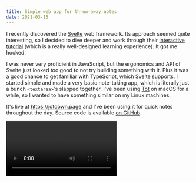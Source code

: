 ```yaml
---
title: Simple web app for throw-away notes
date: 2021-03-15
---
```



I recently discovered the [Svelte](https://svelte.dev/) web framework. Its
approach seemed quite interesting, so I decided to dive deeper and work through
their [interactive tutorial](https://svelte.dev/tutorial) (which is a really
well-designed learning experience). It got me hooked.

I was never very proficient in JavaScript, but the ergonomics and API of Svelte
just looked too good to not try building something with it. Plus it was a good
chance to get familiar with TypeScript, which Svelte supports. I started simple
and made a very basic note-taking app, which is literally just a bunch
`<textarea>`'s slapped together. I've been using [Tot](https://tot.rocks/) on
macOS for a while, so I wanted to have something similar on my Linux machines.

It's live at https://jotdown.page and I've been using it for quick notes
throughout the day. Source code is available
[on GitHub](https://github.com/kkga/jotdown).

<Video className="breakout" src={jotdown} />
